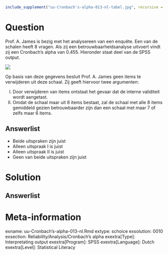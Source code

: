 ```r
include_supplement("uu-Cronbach's-alpha-013-nl-tabel.jpg", recursive = TRUE)
```



Question
========
  
Prof. A. James is bezig met het analysereen van een enquête. Een van de schalen heeft 8 vragen. Als zij een betrouwbaarheidsanalyse uitvoert vindt zij een Cronbach’s alpha van 0.455. Hieronder staat deel van de SPSS output. 

![](uu-Cronbach's-alpha-013-nl-tabel.jpg)

Op basis van deze gegevens besluit Prof. A. James geen items te verwijderen uit deze schaal. Zij geeft hiervoor twee argumenten:

I.	Door verwijderen van items ontstaat het gevaar dat de interne validiteit wordt aangetast.
II.	Omdat de schaal maar uit 8 items bestaat, zal de schaal met alle 8 items gemiddeld gezien betrouwbaarder zijn dan een schaal met maar 7 of zelfs maar 6 items.


  
Answerlist
----------
* Beide uitspraken zijn juist
* Alleen uitspraak I is juist
* Alleen uitspraak II is juist
* Geen van beide uitspraken zijn juist

Solution
========


Answerlist
----------


Meta-information
================
exname: uu-Cronbach's-alpha-013-nl.Rmd
extype: schoice
exsolution: 0010
exsection: Reliability/Analysis/Cronbach's alpha
exextra[Type]: Interpretating output
exextra[Program]: SPSS
exextra[Language]: Dutch
exextra[Level]: Statistical Literacy

